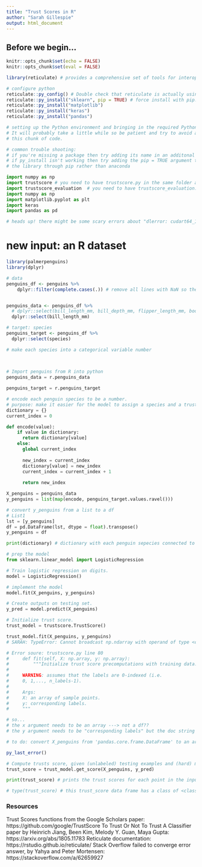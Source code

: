 ```yaml
---
title: "Trust Scores in R"
author: "Sarah Gillespie"
output: html_document
---
```


## Before we begin...

```r
knitr::opts_chunk$set(echo = FALSE)
knitr::opts_chunk$set(eval = FALSE)

```

```r

library(reticulate) # provides a comprehensive set of tools for interoperability between Python and R.

```

```r
# configure python
reticulate::py_config() # Double check that reticulate is actually using your new conda env.
reticulate::py_install("sklearn", pip = TRUE) # force install with pip. sklearn wasn't coming up via anaconda.
reticulate::py_install("matplotlib")
reticulate::py_install("keras")
reticulate::py_install("pandas")

# setting up the Python environment and bringing in the required Python packages is important.
# It will probably take a little while so be patient and try to avoid accidentally running
# this chunk of code.

# common trouble shooting:
# if you're missing a package then try adding its name in an additonal line of py_install
# if py_install isn't working then try adding the pip = TRUE argument to try installing
# the library through pip rather than anaconda
```

```python
import numpy as np
import trustscore # you need to have trustscore.py in the same folder as this .Rmd file to import it
import trustscore_evaluation  # you need to have trustscore_evaluation.py in the same folder as this .Rmd file to import it
import numpy as np
import matplotlib.pyplot as plt
import keras
import pandas as pd

# heads up! there might be some scary errors about "dlerror: cudart64_110.dll not found". It's just a warning and you can ignore it.

```


# new input: an R dataset

```r

library(palmerpenguins)
library(dplyr)

# data
penguins_df <- penguins %>%
    dplyr::filter(complete.cases(.)) # remove all lines with NaN so the model can be fit on the data (later)


penguins_data <- penguins_df %>%
  # dplyr::select(bill_length_mm, bill_depth_mm, flipper_length_mm, body_mass_g)
  dplyr::select(bill_length_mm)

# target: species
penguins_target <- penguins_df %>%
  dplyr::select(species)

# make each species into a categorical variable number
  
  
```


```python
# Import penguins from R into python
penguins_data = r.penguins_data

penguins_target = r.penguins_target

# encode each penguin species to be a number.
# purpose: make it easier for the model to assign a species and a trust score to the species prediction.
dictionary = {}
current_index = 0

def encode(value):
    if value in dictionary:
      return dictionary[value]
    else:
      global current_index
      
      new_index = current_index
      dictionary[value] = new_index
      current_index = current_index + 1
      
      return new_index

X_penguins = penguins_data
y_penguins = list(map(encode, penguins_target.values.ravel()))

# convert y_penguins from a list to a df
# List1 
lst = [y_penguins] 
df = pd.DataFrame(lst, dtype = float).transpose() 
y_penguins = df

print(dictionary) # dictionary with each penguin sepecies connected to its assigned number
```

```python
# prep the model
from sklearn.linear_model import LogisticRegression

# Train logistic regression on digits.
model = LogisticRegression()

```

```python
# implement the model
model.fit(X_penguins, y_penguins)

# Create outputs on testing set.
y_pred = model.predict(X_penguins)

```

```python
# Initialize trust score.
trust_model = trustscore.TrustScore()

trust_model.fit(X_penguins, y_penguins)
# SARAH: TypeError: Cannot broadcast np.ndarray with operand of type <class 'list'>

# Error soure: trustscore.py line 80
#     def fit(self, X: np.array, y: np.array):
#         """Initialize trust score precomputations with training data.
# 
#     WARNING: assumes that the labels are 0-indexed (i.e.
#     0, 1,..., n_labels-1).
# 
#     Args:
#     X: an array of sample points.
#     y: corresponding labels.
#     """

# so...
# the x argument needs to be an array ---> not a df??
# the y argument needs to be "corresponding labels" but the doc string does not provide a specific data structure.

# to do: convert X_penguins from 'pandas.core.frame.DataFrame' to an array.

```

```r
py_last_error()
```

```python

# Compute trusts score, given (unlabeled) testing examples and (hard) model predictions.
trust_score = trust_model.get_score(X_penguins, y_pred)

print(trust_score) # prints the trust scores for each point in the inputted dataset

# type(trust_score) # this trust_score data frame has a class of <class 'numpy.ndarray'>

```

### Resources
Trust Scores functions from the Google Scholars paper: https://github.com/google/TrustScore
To Trust Or Not To Trust A Classifier paper by Heinrich Jiang, Been Kim, Melody Y. Guan, Maya Gupta: https://arxiv.org/abs/1805.11783
Reticulate documentation: https://rstudio.github.io/reticulate/
Stack Overflow failed to converge error answer, by 
Yahya and Peter Mortensen: https://stackoverflow.com/a/62659927


